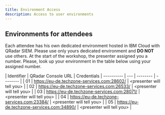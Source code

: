 ```yaml
---
title: Environment Access
description: Access to user environments
---
```


## Environments for attendees

Each attendee has his own dedicated environment hosted in IBM Cloud with QRadar SIEM. Please use only yours dedicated environment and **DO NOT** use others. At the start of the workshop, the presenter assigned you a number. Please, look up your environment in the table below using your assigned number.

| Identifier | QRadar Console URL | Credentials
| ---------- | --- | -------- | -------- |
| 01         | <a href="https://eu-de.techzone-services.com:28602/" class="external" target="_blank">https://eu-de.techzone-services.com:28602/</a><MdxIcon name="bee" /> | <presenter will tell you\> |
| 02         | <a href="https://eu-de.techzone-services.com:26533/" class="external" target="_blank">https://eu-de.techzone-services.com:26533/</a><MdxIcon name="bee" /> | <presenter will tell you\> |
| 03         | <a href="https://eu-de.techzone-services.com:28071/" class="external" target="_blank">https://eu-de.techzone-services.com:28071/</a><MdxIcon name="bee" /> | <presenter will tell you\> |
| 04         | <a href="https://eu-de.techzone-services.com:23384/" class="external" target="_blank">https://eu-de.techzone-services.com:23384/</a><MdxIcon name="bee" /> | <presenter will tell you\> |
| 05         | <a href="https://eu-de.techzone-services.com:34890/" class="external" target="_blank">https://eu-de.techzone-services.com:34890/</a><MdxIcon name="bee" /> | <presenter will tell you\> |
